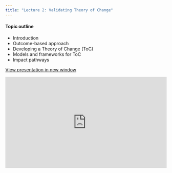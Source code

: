 ```yaml
---
title: "Lecture 2: Validating Theory of Change"
---
```


#### Topic outline

- Introduction
- Outcome-based approach
- Developing a Theory of Change (ToC)
- Models and frameworks for ToC
- Impact pathways

<a href="https://drive.google.com/file/d/1K5T_3nvfc_5n8o4LeKl3-BOunMNXhSb_/preview" target="_blank" class="btn-slides">View presentation in new window</a>


::: {.box style="padding-bottom:56.25%; position:relative; display:block; width:100%;"}

<iframe src="https://drive.google.com/file/d/1K5T_3nvfc_5n8o4LeKl3-BOunMNXhSb_/preview" 
        style="position:absolute; top:0; left:0; width:100%; height:100%;" 
        frameborder="0" 
        allow="autoplay"></iframe>

:::
